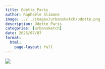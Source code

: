 ```yaml
---
title: Odette Paris
author: Raphaële Slimane
image: ../../images/urbansketch/odette.png
description: Odette Paris 
categories: [urbansketch]
date: 2025/07/07
format:
  html:
    page-layout: full
---
```


![](../../images/urbansketch/odette.png)

